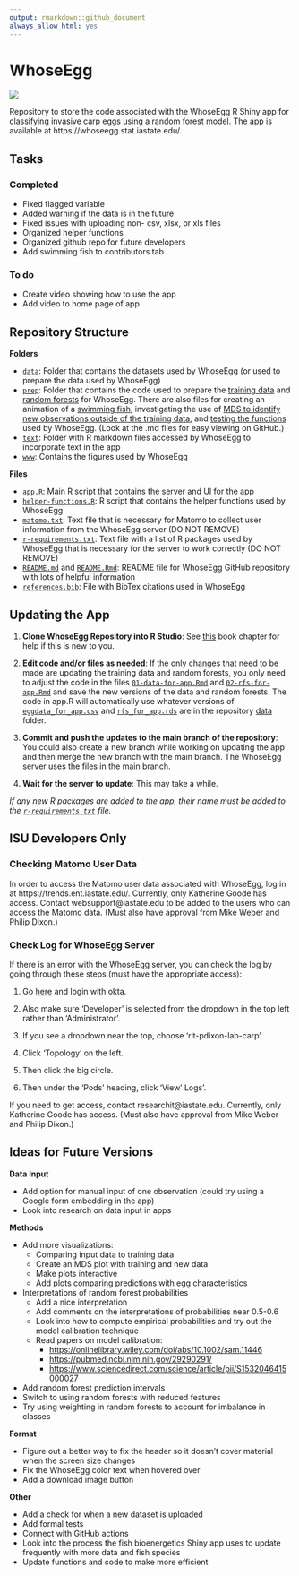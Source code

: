 ```yaml
---
output: rmarkdown::github_document
always_allow_html: yes
---
```


# WhoseEgg

![](www/eggs-in-a-row.jpeg)

Repository to store the code associated with the WhoseEgg R Shiny app for classifying invasive carp eggs using a random forest model. The app is available at https://whoseegg.stat.iastate.edu/.

## Tasks

### Completed

- Fixed flagged variable
- Added warning if the data is in the future
- Fixed issues with uploading non- csv, xlsx, or xls files
- Organized helper functions
- Organized github repo for future developers
- Add swimming fish to contributors tab

### To do

- Create video showing how to use the app
- Add video to home page of app

## Repository Structure

**Folders**

- [`data`](data/): Folder that contains the datasets used by WhoseEgg (or used to prepare the data used by WhoseEgg)
- [`prep`](prep/): Folder that contains the code used to prepare the [training data](prep/01-data-for-app.md) and [random forests](prep/02-rfs-for-app.md) for WhoseEgg. There are also files for creating an animation of a [swimming fish](prep/03-animation-for-app.md), investigating the use of [MDS to identify new observations outside of the training data](prep/04-mds-for-app.md), and [testing the functions](prep/99-testing-app-functions.md) used by WhoseEgg. (Look at the .md files for easy viewing on GitHub.)
- [`text`](text/): Folder with R markdown files accessed by WhoseEgg to incorporate text in the app
- [`www`](www/): Contains the figures used by WhoseEgg

**Files**

- [`app.R`](app.R): Main R script that contains the server and UI for the app
- [`helper-functions.R`](helper-functions.R): R script that contains the helper functions used by WhoseEgg
- [`matomo.txt`](matomo.txt): Text file that is necessary for Matomo to collect user information from the WhoseEgg server (DO NOT REMOVE)
- [`r-requirements.txt`](r-requirements.txt): Text file with a list of R packages used by WhoseEgg that is necessary for the server to work correctly (DO NOT REMOVE)
- [`README.md`](README.md) and [`README.Rmd`](README.Rmd): README file for WhoseEgg GitHub repository with lots of helpful information
- [`references.bib`](references.bib): File with BibTex citations used in WhoseEgg

## Updating the App

1. **Clone WhoseEgg Repository into R Studio**: See [this](https://happygitwithr.com/rstudio-git-github.html) book chapter for help if this is new to you.

2. **Edit code and/or files as needed**: If the only changes that need to be made are updating the training data and random forests, you only need to adjust the code in the files [`01-data-for-app.Rmd`](prep/01-data-for-app.Rmd) and [`02-rfs-for-app.Rmd`](prep/02-rfs-for-app.Rmd) and save the new versions of the data and random forests. The code in app.R will automatically use whatever versions of [`eggdata_for_app.csv`](data/eggdata_for_app.csv) and [`rfs_for_app.rds`](data/rfs_for_app.rds) are in the repository [data](data/) folder.

3. **Commit and push the updates to the main branch of the repository**: You could also create a new branch while working on updating the app and then merge the new branch with the main branch. The WhoseEgg server uses the files in the main branch.

4. **Wait for the server to update**: This may take a while.

*If any new R packages are added to the app, their name must be added to the [`r-requirements.txt`](r-requirements.txt) file.*

## ISU Developers Only 

### Checking Matomo User Data

In order to access the Matomo user data associated with WhoseEgg, log in at https://trends.ent.iastate.edu/. Currently, only Katherine Goode has access. Contact websupport@iastate.edu to be added to the users who can access the Matomo data. (Must also have approval from Mike Weber and Philip Dixon.)

### Check Log for WhoseEgg Server

If there is an error with the WhoseEgg server, you can check the log by going through these steps (must have the appropriate access): 

1. Go [here](https://console.apps.nimbus.las.iastate.edu/) and login with okta.

2. Also make sure 'Developer' is selected from the dropdown in the top left rather than 'Administrator'. 

3. If you see a dropdown near the top, choose 'rit-pdixon-lab-carp'.

4. Click 'Topology' on the left. 

5. Then click the big circle. 

6. Then under the 'Pods' heading, click 'View' Logs'.

If you need to get access, contact researchit@iastate.edu. Currently, only Katherine Goode has access. (Must also have approval from Mike Weber and Philip Dixon.)

## Ideas for Future Versions

**Data Input**

- Add option for manual input of one observation (could try using a Google form embedding in the app)
- Look into research on data input in apps

**Methods**

- Add more visualizations:
  - Comparing input data to training data
  - Create an MDS plot with training and new data
  - Make plots interactive
  - Add plots comparing predictions with egg characteristics
- Interpretations of random forest probabilities
  - Add a nice interpretation
  - Add comments on the interpretations of probabilities near 0.5-0.6
  - Look into how to compute empirical probabilities and try out the model calibration technique
  - Read papers on model calibration:
    - [https://onlinelibrary.wiley.com/doi/abs/10.1002/sam.11446](https://onlinelibrary.wiley.com/doi/abs/10.1002/sam.11446)
    - [https://pubmed.ncbi.nlm.nih.gov/29290291/](https://pubmed.ncbi.nlm.nih.gov/29290291/)
    - [https://www.sciencedirect.com/science/article/pii/S1532046415000027](https://www.sciencedirect.com/science/article/pii/S1532046415000027)
- Add random forest prediction intervals
- Switch to using random forests with reduced features
- Try using weighting in random forests to account for imbalance in classes

**Format**

- Figure out a better way to fix the header so it doesn't cover material when the screen size changes
- Fix the WhoseEgg color text when hovered over
- Add a download image button

**Other**

- Add a check for when a new dataset is uploaded
- Add formal tests
- Connect with GitHub actions
- Look into the process the fish bioenergetics Shiny app uses to update frequently with more data and fish species
- Update functions and code to make more efficient